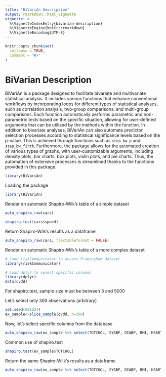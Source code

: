 ```yaml
---
title: "BiVariAn Description"
output: rmarkdown::html_vignette
vignette: >
  %\VignetteIndexEntry{bivarian-description}
  %\VignetteEngine{knitr::rmarkdown}
  %\VignetteEncoding{UTF-8}
---
```


```r
knitr::opts_chunk$set(
  collapse = TRUE,
  comment = "#>"
)
```

# BiVarian Description

BiVariAn is a package designed to facilitate bivariate and multivariate statistical analysis. It includes various functions that enhance conventional workflows by incorporating loops for different types of statistical analyses, such as correlation analysis, two-group comparisons, and multi-group comparisons.
Each function automatically performs parametric and non-parametric tests based on the specific situation, allowing for user-defined arguments that can be utilized by the methods within the function.
In addition to bivariate analyses, BiVariAn can also automate predictor selection processes according to statistical significance levels based on the p-value. This is achieved through functions such as `step_bw_p` and `step_bw_firth`. 
Furthermore, the package allows for the automated creation of various types of graphs, with user-customizable arguments, including density plots, bar charts, box plots, violin plots, and pie charts.
Thus, the automation of extensive processes is streamlined thanks to the functions provided in this package.


```r
library(BiVariAn)
```

Loading the package

``` r
library(BiVariAn)
```

Render an automatic Shapiro-Wilk's table of a simple dataset

```r
auto_shapiro_raw(cars)

shapiro.test(cars$speed)
```

Return Shapiro-Wilk's results as a dataframe

```r
auto_shapiro_raw(cars, flextableformat = FALSE)
```

Render an automatic Shapiro-Wilk's table of a more complex dataset

```r
# Load riskCommunicator to access Framingham dataset
library(riskCommunicator)
```

```r
# Load dplyr to select specific columns
library(dplyr)
data(cvdd)
```

For shapiro.test, sample size must be between 3 and 5000

Let's select only 300 observations (arbitrary)

```r
set.seed(081224)
ex_sample<-slice_sample(cvdd, n=300)
```

Now, let's select specific columns from the database

```r

auto_shapiro_raw(ex_sample %>% select(TOTCHOL, SYSBP, DIABP, BMI, HEARTRTE))
```

Common use of shapiro.test

```r
shapiro.test(ex_sample$TOTCHOL)
```

Return the same Shapiro-Wilk's results as a dataframe

```r
auto_shapiro_raw(ex_sample %>% select(TOTCHOL, SYSBP, DIABP, BMI, HEARTRTE), flextableformat = FALSE)
```
